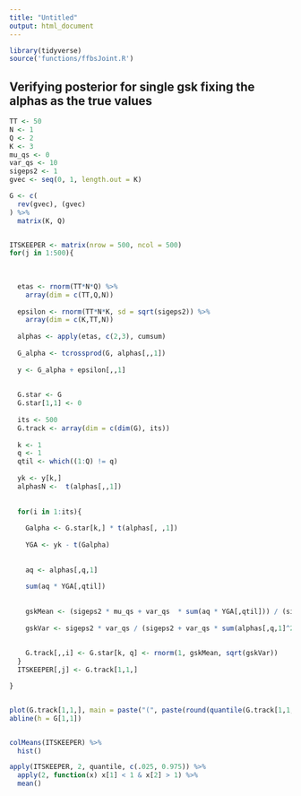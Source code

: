 ```yaml
---
title: "Untitled"
output: html_document
---
```


```r
library(tidyverse)
source('functions/ffbsJoint.R')
```


## Verifying posterior for single gsk fixing the alphas as the true values

```r
TT <- 50
N <- 1
Q <- 2
K <- 3
mu_qs <- 0
var_qs <- 10
sigeps2 <- 1
gvec <- seq(0, 1, length.out = K)

G <- c(
  rev(gvec), (gvec)
) %>%
  matrix(K, Q)


ITSKEEPER <- matrix(nrow = 500, ncol = 500)
for(j in 1:500){
  
  
  
  etas <- rnorm(TT*N*Q) %>%
    array(dim = c(TT,Q,N))
  
  epsilon <- rnorm(TT*N*K, sd = sqrt(sigeps2)) %>%
    array(dim = c(K,TT,N))
  
  alphas <- apply(etas, c(2,3), cumsum)
  
  G_alpha <- tcrossprod(G, alphas[,,1])
  
  y <- G_alpha + epsilon[,,1]
  
  
  G.star <- G
  G.star[1,1] <- 0
  
  its <- 500
  G.track <- array(dim = c(dim(G), its))
  
  k <- 1
  q <- 1
  qtil <- which((1:Q) != q)
  
  yk <- y[k,]
  alphasN <-  t(alphas[,,1])
  
  
  for(i in 1:its){
    
    Galpha <- G.star[k,] * t(alphas[, ,1])
    
    YGA <- yk - t(Galpha)
    
    
    aq <- alphas[,q,1]
    
    sum(aq * YGA[,qtil])
    
    
    gskMean <- (sigeps2 * mu_qs + var_qs  * sum(aq * YGA[,qtil])) / (sigeps2 + var_qs * sum(alphas[,q,1]^2))
    
    gskVar <- sigeps2 * var_qs / (sigeps2 + var_qs * sum(alphas[,q,1]^2))
    
    
    G.track[,,i] <- G.star[k, q] <- rnorm(1, gskMean, sqrt(gskVar))
  }
  ITSKEEPER[,j] <- G.track[1,1,]

}


plot(G.track[1,1,], main = paste("(", paste(round(quantile(G.track[1,1,], c(0.025, 0.975)), 3), collapse = ", "), ")", sep = ""))
abline(h = G[1,1])


colMeans(ITSKEEPER) %>%
  hist()

apply(ITSKEEPER, 2, quantile, c(.025, 0.975)) %>%
  apply(2, function(x) x[1] < 1 & x[2] > 1) %>%
  mean()

```

